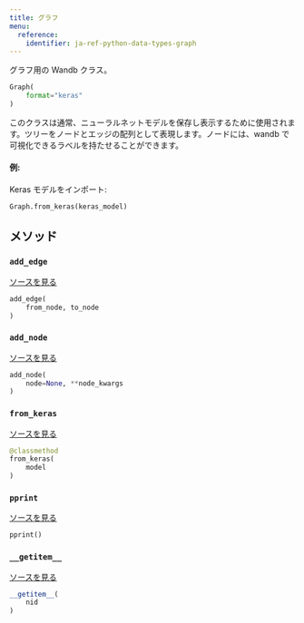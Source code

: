 ---
title: グラフ
menu:
  reference:
    identifier: ja-ref-python-data-types-graph
---

<Card title="View the source code" href="https://www.github.com/wandb/wandb/tree/637bddf198525810add5804059001b1b319d6ad1/wandb/sdk/data_types/graph.py#L245-L405" icon="github"/>

グラフ用の Wandb クラス。

```python
Graph(
    format="keras"
)
```

このクラスは通常、ニューラルネットモデルを保存し表示するために使用されます。ツリーをノードとエッジの配列として表現します。ノードには、wandb で可視化できるラベルを持たせることができます。

#### 例:

Keras モデルをインポート:

```
Graph.from_keras(keras_model)
```

## メソッド

### `add_edge`

[ソースを見る](https://www.github.com/wandb/wandb/tree/637bddf198525810add5804059001b1b319d6ad1/wandb/sdk/data_types/graph.py#L330-L334)

```python
add_edge(
    from_node, to_node
)
```

### `add_node`

[ソースを見る](https://www.github.com/wandb/wandb/tree/637bddf198525810add5804059001b1b319d6ad1/wandb/sdk/data_types/graph.py#L318-L328)

```python
add_node(
    node=None, **node_kwargs
)
```

### `from_keras`

[ソースを見る](https://www.github.com/wandb/wandb/tree/637bddf198525810add5804059001b1b319d6ad1/wandb/sdk/data_types/graph.py#L336-L366)

```python
@classmethod
from_keras(
    model
)
```

### `pprint`

[ソースを見る](https://www.github.com/wandb/wandb/tree/637bddf198525810add5804059001b1b319d6ad1/wandb/sdk/data_types/graph.py#L312-L316)

```python
pprint()
```

### `__getitem__`

[ソースを見る](https://www.github.com/wandb/wandb/tree/637bddf198525810add5804059001b1b319d6ad1/wandb/sdk/data_types/graph.py#L309-L310)

```python
__getitem__(
    nid
)
```